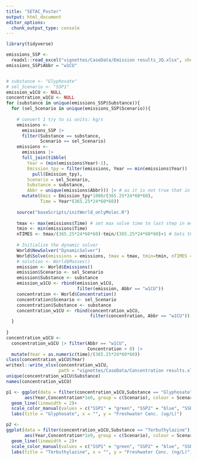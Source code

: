 ```yaml
---
title: "SETAC_Poster"
output: html_document
editor_options: 
  chunk_output_type: console
---
```


```r
library(tidyverse)

emissions_SSP <- 
  readxl::read_excel("vignettes/CaseData/Emission results_JQ.xlsx", sheet=1)
emissions_SSP$Abbr = "w1CU"



```

```r
# substance <- "Glyphosate"
# sel_Scenario <- "SSP1"
emission_w1CU <- NULL
concentration_w1CU <- NULL
for (substance in unique(emissions_SSP$Substance)){
  for (sel_Scenario in unique(emissions_SSP$Scenario)){
    
    # convert 1 t/y to si units: kg/s
    emissions <- 
      emissions_SSP |>
      filter(Substance == substance,
             Scenario == sel_Scenario)
    emissions <-
      emissions |> 
      full_join(tibble(
        Year = (min(emissions$Year)-1),
        Emission_tpy = filter(emissions, Year == min(emissions$Year)) |>
          pull(Emission_tpy),
        Scenario = sel_Scenario,
        Substance = substance,
        Abbr = unique(emissions$Abbr))) |> # as it is not true that in the previous year the environment is 'empty' we assume the previous year is included with same emission as first year in SSP data. This needs a more robust decision.
      mutate(Emis = Emission_tpy*1000/(365.25*24*60*60),
             Time = Year*(365.25*24*60*60))
    
    source("baseScripts/initWorld_onlyMolec.R")
    
    tmax <- max(emissions$Time) # set max solve time to last step in emission scenario
    tmin <- min(emissions$Time)
    nTIMES <- tmax/(365.25*24*60*60)-tmin/(365.25*24*60*60)+1 # Sets the time step for output, e.g. for 19 year scenario from year 1 to 20, add t1 is 20 nTimes
    
    # Initialize the dynamic solver
    World$NewSolver("DynamicSolver")
    World$Solve(emissions = emissions, tmax = tmax, tmin=tmin, nTIMES = nTIMES)
    # solution <- World$Masses()
    emission <- World$Emissions()
    emission$Scenario <- sel_Scenario
    emission$Substance <- substance
    emission_w1CU <- rbind(emission_w1CU,
                           filter(emission, Abbr == "w1CU"))
    concentration <- World$Concentration()
    concentration$Scenario <- sel_Scenario
    concentration$Substance <- substance
    concentration_w1CU <- rbind(concentration_w1CU,
                                filter(concentration, Abbr == "w1CU"))
  }
  
}
concentration_w1CU <-
  concentration_w1CU |> filter(Abbr == "w1CU",
                               Concentration > 0) |> 
  mutate(Year = as.numeric(time)/(365.25*24*60*60))
class(concentration_w1CU$Year)
writexl::write_xlsx(concentration_w1CU,
                    path = "vignettes/CaseData/Concentration results.xlsx")
unique(concentration_w1CU$Substance)
names(concentration_w1CU)

p1 <- ggplot(data = filter(concentration_w1CU,Substance == "Glyphosate"),
       aes(Year,Concentration*1e6, group = c(Scenario), colour = Scenario))+
  geom_line(linewidth = 2)+
  scale_color_manual(values = c("SSP1" = "green", "SSP2" = "blue", "SSP3" = "red")) +
  labs(title = "Glyphosate", x = "", y = "Freshwater Conc. (ug/L)")

p2 <- 
ggplot(data = filter(concentration_w1CU,Substance == "Terbuthylazine"),
       aes(Year,Concentration*1e9, group = c(Scenario), colour = Scenario))+
  geom_line(linewidth = 2)+
  scale_color_manual(values = c("SSP1" = "green", "SSP2" = "blue", "SSP3" = "red")) +
  labs(title = "Terbuthylazine", x = "", y = "Freshwater Conc. (ng/L)")

```

